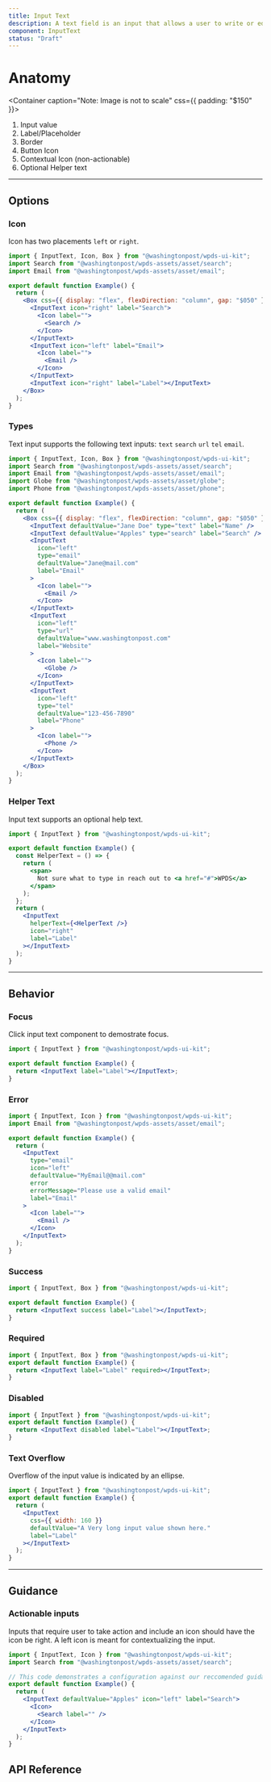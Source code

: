 ```yaml
---
title: Input Text
description: A text field is an input that allows a user to write or edit text.
component: InputText
status: "Draft"
---
```


# Anatomy

<Container caption="Note: Image is not  to scale" css={{ padding: "$150" }}>
  <InlineSVG
    path="/img/components/input-text/anatomy.svg"
    width={555}
    height={196}
  />
</Container>

1. Input value
2. Label/Placeholder
3. Border
4. Button Icon
5. Contextual Icon (non-actionable)
6. Optional Helper text

---

## Options

### Icon

Icon has two placements `left` or `right`.

```jsx withPreview
import { InputText, Icon, Box } from "@washingtonpost/wpds-ui-kit";
import Search from "@washingtonpost/wpds-assets/asset/search";
import Email from "@washingtonpost/wpds-assets/asset/email";

export default function Example() {
  return (
    <Box css={{ display: "flex", flexDirection: "column", gap: "$050" }}>
      <InputText icon="right" label="Search">
        <Icon label="">
          <Search />
        </Icon>
      </InputText>
      <InputText icon="left" label="Email">
        <Icon label="">
          <Email />
        </Icon>
      </InputText>
      <InputText icon="right" label="Label"></InputText>
    </Box>
  );
}
```

### Types

Text input supports the following text inputs: `text` `search` `url` `tel` `email`.

```jsx withPreview
import { InputText, Icon, Box } from "@washingtonpost/wpds-ui-kit";
import Search from "@washingtonpost/wpds-assets/asset/search";
import Email from "@washingtonpost/wpds-assets/asset/email";
import Globe from "@washingtonpost/wpds-assets/asset/globe";
import Phone from "@washingtonpost/wpds-assets/asset/phone";

export default function Example() {
  return (
    <Box css={{ display: "flex", flexDirection: "column", gap: "$050" }}>
      <InputText defaultValue="Jane Doe" type="text" label="Name" />
      <InputText defaultValue="Apples" type="search" label="Search" />
      <InputText
        icon="left"
        type="email"
        defaultValue="Jane@mail.com"
        label="Email"
      >
        <Icon label="">
          <Email />
        </Icon>
      </InputText>
      <InputText
        icon="left"
        type="url"
        defaultValue="www.washingtonpost.com"
        label="Website"
      >
        <Icon label="">
          <Globe />
        </Icon>
      </InputText>
      <InputText
        icon="left"
        type="tel"
        defaultValue="123-456-7890"
        label="Phone"
      >
        <Icon label="">
          <Phone />
        </Icon>
      </InputText>
    </Box>
  );
}
```

### Helper Text

Input text supports an optional help text.

```jsx withPreview
import { InputText } from "@washingtonpost/wpds-ui-kit";

export default function Example() {
  const HelperText = () => {
    return (
      <span>
        Not sure what to type in reach out to <a href="#">WPDS</a>
      </span>
    );
  };
  return (
    <InputText
      helperText={<HelperText />}
      icon="right"
      label="Label"
    ></InputText>
  );
}
```

---

## Behavior

### Focus

Click input text component to demostrate focus.

```jsx withPreview
import { InputText } from "@washingtonpost/wpds-ui-kit";

export default function Example() {
  return <InputText label="Label"></InputText>;
}
```

### Error

```jsx withPreview
import { InputText, Icon } from "@washingtonpost/wpds-ui-kit";
import Email from "@washingtonpost/wpds-assets/asset/email";

export default function Example() {
  return (
    <InputText
      type="email"
      icon="left"
      defaultValue="MyEmail@@mail.com"
      error
      errorMessage="Please use a valid email"
      label="Email"
    >
      <Icon label="">
        <Email />
      </Icon>
    </InputText>
  );
}
```

### Success

```jsx withPreview
import { InputText, Box } from "@washingtonpost/wpds-ui-kit";

export default function Example() {
  return <InputText success label="Label"></InputText>;
}
```

### Required

```jsx withPreview
import { InputText, Box } from "@washingtonpost/wpds-ui-kit";
export default function Example() {
  return <InputText label="Label" required></InputText>;
}
```

### Disabled

```jsx withPreview
import { InputText } from "@washingtonpost/wpds-ui-kit";
export default function Example() {
  return <InputText disabled label="Label"></InputText>;
}
```

### Text Overflow

Overflow of the input value is indicated by an ellipse.

```jsx withPreview
import { InputText } from "@washingtonpost/wpds-ui-kit";
export default function Example() {
  return (
    <InputText
      css={{ width: 160 }}
      defaultValue="A Very long input value shown here."
      label="Label"
    ></InputText>
  );
}
```

---

## Guidance

### Actionable inputs

Inputs that require user to take action and include an icon should have the icon be right. A left icon is meant for contextualizing the input.

```jsx withPreview isGuide="error"
import { InputText, Icon } from "@washingtonpost/wpds-ui-kit";
import Search from "@washingtonpost/wpds-assets/asset/search";

// This code demonstrates a configuration against our reccomended guidance
export default function Example() {
  return (
    <InputText defaultValue="Apples" icon="left" label="Search">
      <Icon>
        <Search label="" />
      </Icon>
    </InputText>
  );
}
```

## API Reference

<PropsTable props={propsTable} />
